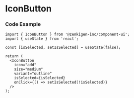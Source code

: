 
<Meta title="IconButton" of={IconButtonStories} />

# IconButton

<Canvas />

<Controls of={Component} />

### Code Example

```tsx
import { IconButton } from '@zenkigen-inc/component-ui';
import { useState } from 'react';

const [isSelected, setIsSelected] = useState(false);

return (
  <IconButton
    icon="add"
    size="medium"
    variant="outline"
    isSelected={isSelected}
    onClick={() => setIsSelected(!isSelected)}
  />
);
```
